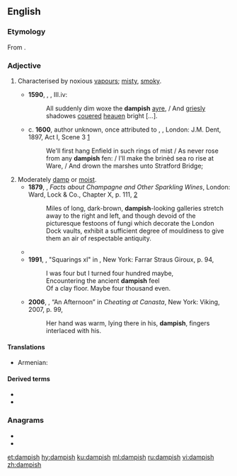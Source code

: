 ==English==

===Etymology===
From {{suffix|damp|ish|lang=en}}.

===Adjective===
{{en-adj}}

# {{lb|en|obsolete}} Characterised by noxious [[vapour]]s; [[misty]], [[smoky]].
#* '''1590''', {{w|Edmund Spenser}}, ''{{w|The Faerie Queene}}'', III.iv:
#*: All suddenly dim woxe the '''dampish''' [[air|ayre]], / And [[grisly|griesly]] shadowes [[covered|couered]] [[heaven|heauen]] bright [...].
#* c. '''1600''', author unknown, once attributed to {{w|William Shakespeare}}, ''{{w|The Merry Devil of Edmonton}}'', London: J.M. Dent, 1897, Act I, Scene 3 [https://archive.org/details/merrydevilofedmo00fabe]
#*: We'll first hang Enfield in such rings of mist / As never rose from any '''dampish''' fen: / I'll make the brinèd sea ro rise at Ware, / And drown the marshes unto Stratford Bridge;
# Moderately [[damp]] or [[moist]].
#* '''1879''', {{w|Henry Vizetelly}}, ''Facts about Champagne and Other Sparkling Wines'', London: Ward, Lock & Co., Chapter X, p. 111, [https://archive.org/details/b21528317]
#*: Miles of long, dark-brown, '''dampish'''-looking galleries stretch away to the right and left, and though devoid of the picturesque festoons of fungi which decorate the London Dock vaults, exhibit a sufficient degree of mouldiness to give them an air of respectable antiquity.
#* {{quote-text|year=1938|author={{w|George Orwell}}|title={{w|Homage to Catalonia}}|chapter=6|url=http://www.gutenberg.net.au/ebooks02/0201111h.html|passage=I remember very clearly the feeling of sitting there reading it; the '''dampish''' clay of the trench bottom underneath me, the constant shifting of my legs out of the way as men hurried stopping down the trench, the crack-crack-crack of bullets a foot or two overhead.}}
#* '''1991''', {{w|Seamus Heaney}}, "Squarings xl" in ''{{w|Seeing Things}}'', New York: Farrar Straus Giroux, p. 94,
#*: I was four but I turned four hundred maybe,
#*: Encountering the ancient '''dampish''' feel
#*: Of a clay floor. Maybe four thousand even.
#* '''2006''', {{w|William Trevor}}, “An Afternoon” in ''Cheating at Canasta'', New York: Viking, 2007, p. 99,
#*: Her hand was warm, lying there in his, '''dampish''', fingers interlaced with his.

====Translations====
{{trans-top|moderately damp or moist}}
* Armenian: {{t+|hy|խոնավավուն}}
{{trans-mid}}
{{trans-bottom}}

====Derived terms====
* {{l|en|dampishly}}
* {{l|en|dampishness}}

===Anagrams===
* {{l|en|amphids}}
* {{l|en|phasmid}}

[[et:dampish]]
[[hy:dampish]]
[[ku:dampish]]
[[ml:dampish]]
[[ru:dampish]]
[[vi:dampish]]
[[zh:dampish]]